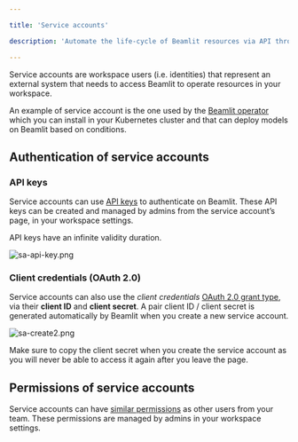 ```yaml
---

title: 'Service accounts'

description: 'Automate the life-cycle of Beamlit resources via API through service accounts.'

---
```


Service accounts are workspace users (i.e. identities) that represent an external system that needs to access Beamlit to operate resources in your workspace.

An example of service account is the one used by the [Beamlit operator](../Models/Cloud-Burst-Network/Install-Beamlit-operator) which you can install in your Kubernetes cluster and that can deploy models on Beamlit based on conditions.

## Authentication of service accounts

### API keys

Service accounts can use [API keys](Access-tokens) to authenticate on Beamlit. These API keys can be created and managed by admins from the service account’s page, in your workspace settings.

API keys have an infinite validity duration. 

![sa-api-key.png](Service-accounts/sa-api-key.png)

### Client credentials (OAuth 2.0)

Service accounts can also use the *client credentials* [OAuth 2.0 grant type](Access-tokens), via their **client ID** and **client secret**. A pair client ID / client secret is generated automatically by Beamlit when you create a new service account.

![sa-create2.png](Service-accounts/sa-create2.png)

<Warning>Make sure to copy the client secret when you create the service account as you will never be able to access it again after you leave the page.</Warning>

## Permissions of service accounts

Service accounts can have [similar permissions](Workspace-access-control) as other users from your team. These permissions are managed by admins in your workspace settings.